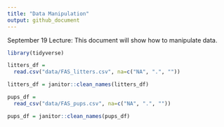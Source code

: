 ```yaml
---
title: "Data Manipulation"
output: github_document
---
```


September 19 Lecture: This document will show how to manipulate data.

```r
library(tidyverse)
```


```r
litters_df = 
  read.csv("data/FAS_litters.csv", na=c("NA", ".", ""))

litters_df = janitor::clean_names(litters_df)

pups_df = 
  read_csv("data/FAS_pups.csv", na=c("NA", ".", ""))

pups_df = janitor::clean_names(pups_df)
```

